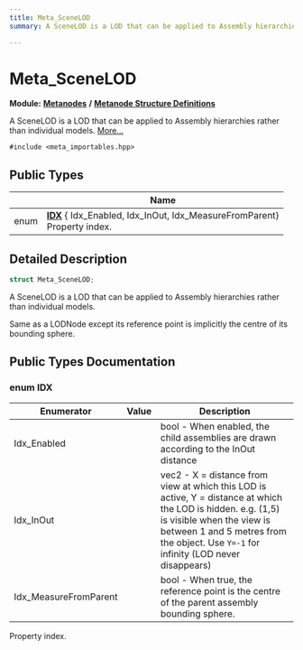 ```yaml
---
title: Meta_SceneLOD
summary: A SceneLOD is a LOD that can be applied to Assembly hierarchies rather than individual models. 

---
```


# Meta_SceneLOD

**Module:** **[Metanodes](../Modules/group__api__metanodes.mdx)** **/** **[Metanode Structure Definitions](../Modules/group__api__metadefs.mdx)**



A SceneLOD is a LOD that can be applied to Assembly hierarchies rather than individual models.  [More...](#detailed-description)


`#include <meta_importables.hpp>`

## Public Types

|                | Name           |
| -------------- | -------------- |
| enum| **[IDX](../Classes/struct_meta___scene_l_o_d.mdx#enum-idx)** { Idx_Enabled, Idx_InOut, Idx_MeasureFromParent}<br />Property index.  |

## Detailed Description

```cpp
struct Meta_SceneLOD;
```

A SceneLOD is a LOD that can be applied to Assembly hierarchies rather than individual models. 

Same as a LODNode except its reference point is implicitly the centre of its bounding sphere. 

## Public Types Documentation

### enum IDX

| Enumerator | Value | Description |
| ---------- | ----- | ----------- |
| Idx_Enabled | | bool - When enabled, the child assemblies are drawn according to the InOut distance   |
| Idx_InOut | | vec2 - X = distance from view at which this LOD is active, Y = distance at which the LOD is hidden. e.g. (1,5) is visible when the view is between 1 and 5 metres from the object. Use `Y=-1` for infinity (LOD never disappears)   |
| Idx_MeasureFromParent | | bool - When true, the reference point is the centre of the parent assembly bounding sphere.   |



Property index. 

